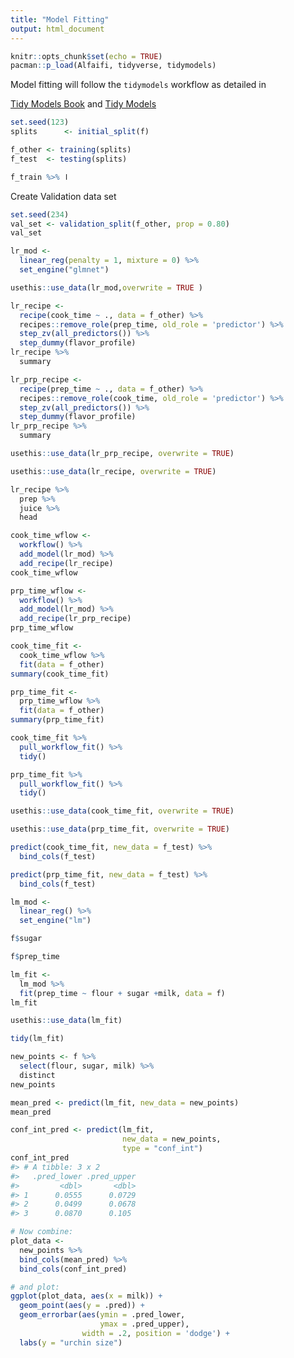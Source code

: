```yaml
---
title: "Model Fitting"
output: html_document
---
```


```r
knitr::opts_chunk$set(echo = TRUE)
pacman::p_load(Alfaifi, tidyverse, tidymodels)
```


Model fitting will follow the `tidymodels` workflow as detailed in

[Tidy Models Book](https://www.tmwr.org/)
and 
[Tidy Models](https://www.tidymodels.org)



```r
set.seed(123)
splits      <- initial_split(f)

f_other <- training(splits)
f_test  <- testing(splits)


```

```r
f_train %>% ا
```


Create Validation data set
```r

set.seed(234)
val_set <- validation_split(f_other, prop = 0.80)
val_set
```
```r
lr_mod <- 
  linear_reg(penalty = 1, mixture = 0) %>% 
  set_engine("glmnet")
```

```r
usethis::use_data(lr_mod,overwrite = TRUE )
```


```r
lr_recipe <- 
  recipe(cook_time ~ ., data = f_other) %>% 
  recipes::remove_role(prep_time, old_role = 'predictor') %>% 
  step_zv(all_predictors()) %>% 
  step_dummy(flavor_profile) 
lr_recipe %>% 
  summary
```



```r
lr_prp_recipe <- 
  recipe(prep_time ~ ., data = f_other) %>% 
  recipes::remove_role(cook_time, old_role = 'predictor') %>% 
  step_zv(all_predictors()) %>% 
  step_dummy(flavor_profile) 
lr_prp_recipe %>% 
  summary
```



```r
usethis::use_data(lr_prp_recipe, overwrite = TRUE)
```


```r
usethis::use_data(lr_recipe, overwrite = TRUE)
```

```r
lr_recipe %>% 
  prep %>% 
  juice %>% 
  head
```
```r
cook_time_wflow <- 
  workflow() %>% 
  add_model(lr_mod) %>% 
  add_recipe(lr_recipe)
cook_time_wflow
```

```r
prp_time_wflow <- 
  workflow() %>% 
  add_model(lr_mod) %>% 
  add_recipe(lr_prp_recipe)
prp_time_wflow
```




```r
cook_time_fit <- 
  cook_time_wflow %>% 
  fit(data = f_other)
summary(cook_time_fit)
```


```r
prp_time_fit <- 
  prp_time_wflow %>% 
  fit(data = f_other)
summary(prp_time_fit)
```

```r

cook_time_fit %>% 
  pull_workflow_fit() %>% 
  tidy()
```


```r

prp_time_fit %>% 
  pull_workflow_fit() %>% 
  tidy()
```



```r
usethis::use_data(cook_time_fit, overwrite = TRUE)
```

```r
usethis::use_data(prp_time_fit, overwrite = TRUE)
```



```r
predict(cook_time_fit, new_data = f_test) %>% 
  bind_cols(f_test)
```


```r
predict(prp_time_fit, new_data = f_test) %>% 
  bind_cols(f_test)
```



```r

lm_mod <- 
  linear_reg() %>% 
  set_engine("lm")
```

```r
f$sugar
```


```r
f$prep_time
```

```r
lm_fit <- 
  lm_mod %>% 
  fit(prep_time ~ flour + sugar +milk, data = f)
lm_fit
```

```r
usethis::use_data(lm_fit)
```

```r
tidy(lm_fit)
```
```r
new_points <- f %>% 
  select(flour, sugar, milk) %>% 
  distinct
new_points
```


```r
mean_pred <- predict(lm_fit, new_data = new_points)
mean_pred
```
```r
conf_int_pred <- predict(lm_fit, 
                         new_data = new_points, 
                         type = "conf_int")
conf_int_pred
#> # A tibble: 3 x 2
#>   .pred_lower .pred_upper
#>         <dbl>       <dbl>
#> 1      0.0555      0.0729
#> 2      0.0499      0.0678
#> 3      0.0870      0.105

# Now combine: 
plot_data <- 
  new_points %>% 
  bind_cols(mean_pred) %>% 
  bind_cols(conf_int_pred)

# and plot:
ggplot(plot_data, aes(x = milk)) + 
  geom_point(aes(y = .pred)) + 
  geom_errorbar(aes(ymin = .pred_lower, 
                    ymax = .pred_upper),
                width = .2, position = 'dodge') + 
  labs(y = "urchin size")
```





